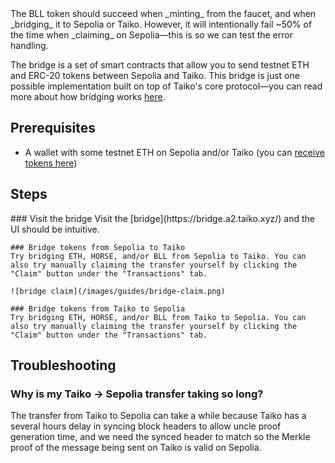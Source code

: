 
<Callout type="warning" emoji="⚠️">
  The BLL token should succeed when _minting_ from the faucet, and when _bridging_ it to Sepolia or Taiko. However, it will intentionally fail ~50% of the time when _claiming_ on Sepolia—this is so we can test the error handling.
</Callout>


The bridge is a set of smart contracts that allow you to send testnet ETH and ERC-20 tokens between Sepolia and Taiko. This bridge is just one possible implementation built on top of Taiko's core protocol—you can read more about how bridging works [here](/docs/concepts/bridging).

## Prerequisites

- A wallet with some testnet ETH on Sepolia and/or Taiko (you can [receive tokens here](/docs/guides/receive-tokens))

## Steps

<Steps>
    ### Visit the bridge
    Visit the [bridge](https://bridge.a2.taiko.xyz/) and the UI should be intuitive.

    ### Bridge tokens from Sepolia to Taiko
    Try bridging ETH, HORSE, and/or BLL from Sepolia to Taiko. You can also try manually claiming the transfer yourself by clicking the "Claim" button under the "Transactions" tab.

    ![bridge claim](/images/guides/bridge-claim.png)

    ### Bridge tokens from Taiko to Sepolia
    Try bridging ETH, HORSE, and/or BLL from Taiko to Sepolia. You can also try manually claiming the transfer yourself by clicking the "Claim" button under the "Transactions" tab.
</Steps>

## Troubleshooting

### Why is my Taiko -> Sepolia transfer taking so long?

The transfer from Taiko to Sepolia can take a while because Taiko has a several hours delay in syncing block headers to allow uncle proof generation time, and we need the synced header to match so the Merkle proof of the message being sent on Taiko is valid on Sepolia.
